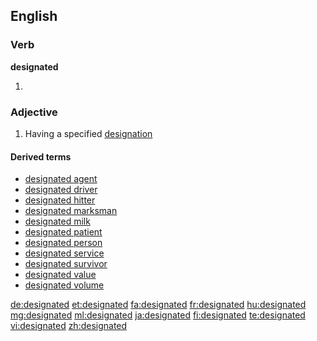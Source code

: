 ==English==

===Verb===
'''designated'''

# {{past of|designate}}

===Adjective===
{{en-adj|-}}

# Having a specified [[designation]]

====Derived terms====
* [[designated agent]]
* [[designated driver]]
* [[designated hitter]]
* [[designated marksman]]
* [[designated milk]]
* [[designated patient]]
* [[designated person]]
* [[designated service]]
* [[designated survivor]]
* [[designated value]]
* [[designated volume]]

[[de:designated]]
[[et:designated]]
[[fa:designated]]
[[fr:designated]]
[[hu:designated]]
[[mg:designated]]
[[ml:designated]]
[[ja:designated]]
[[fi:designated]]
[[te:designated]]
[[vi:designated]]
[[zh:designated]]